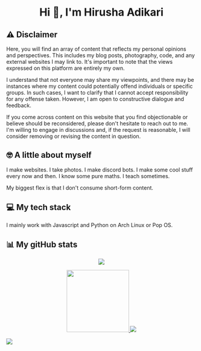 <h1 align="center">Hi 👋, I'm Hirusha Adikari</h1>

## ⚠ Disclaimer

Here, you will find an array of content that reflects my personal opinions and perspectives.
This includes my blog posts, photography, code, and any external websites I may link to.
It's important to note that the views expressed on this platform are entirely my own.

I understand that not everyone may share my viewpoints, and there may be instances where my content could potentially offend individuals or specific groups.
In such cases, I want to clarify that I cannot accept responsibility for any offense taken.
However, I am open to constructive dialogue and feedback.

If you come across content on this website that you find objectionable or believe should be reconsidered,
please don't hesitate to reach out to me. I'm willing to engage in discussions and,
if the request is reasonable, I will consider removing or revising the content in question.

## 🤓 A little about myself

I make websites. I take photos. I make discord bots. I make some cool stuff every now and then. I know some pure maths. I teach sometimes.

My biggest flex is that I don't consume short-form content.

## 💻 My tech stack

I mainly work with Javascript and Python on Arch Linux or Pop OS.


## 📊 My gitHub stats

<p align="center">
  <a href="https://github.com/hirusha-adi">
    <img src="https://github-readme-streak-stats.herokuapp.com?user=hirusha-adi&theme=radical&hide_border=true"></img>
  </a>
</p>

<p align="center">
  <a href="https://github.com/hirusha-adi">
    <img height="165" src="https://github-readme-stats.vercel.app/api?username=hirusha-adi&show_icons=true&theme=radical&include_all_commits=true" />
  </a>
  <a href="https://github.com/hirusha-adi">
    <img src="https://github-readme-stats.vercel.app/api/top-langs/?username=hirusha-adi&theme=radical&layout=compact" />
  </a>
</p>

[![](https://github-profile-trophy.vercel.app/?username=hirusha-adi&theme=onestar)](https://github.com/ryo-ma/github-profile-trophy)

